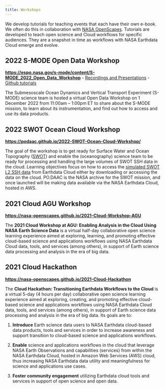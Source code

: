 ```yaml
---
title: Workshops
---
```


We develop tutorials for teaching events that each have their own e-book. We often do this in collaboration with [NASA OpenScapes](https://nasa-openscapes.github.io/). Tutorials are developed to teach open science and Cloud workflows for specific audiences. They are a snapshot in time as workflows with NASA Earthdata Cloud emerge and evolve.

## 2022 S-MODE Open Data Workshop

[**https://espo.nasa.gov/s-mode/content/S-MODE_2022_Open_Data_Workshop**](https://espo.nasa.gov/s-mode/content/S-MODE_2022_Open_Data_Workshop){.uri} - [Recordings and Presentations](https://espo.nasa.gov/s-mode/content/S-MODE_2022_ODW_Recording_and_Presentations) - [Github tutorials](https://github.com/podaac/2022-SMODE-Open-Data-Workshop)

The Submesoscale Ocean Dynamics and Vertical Transport Experiment (S-MODE) science team is hosted a virtual Open Data Workshop on 1 December 2022 from 11:00am – 1:00pm ET to share about the S-MODE mission, to learn about its instrumentation, and find out how to access and use its data products.

## 2022 SWOT Ocean Cloud Workshop

[**https://podaac.github.io/2022-SWOT-Ocean-Cloud-Workshop/**](https://podaac.github.io/2022-SWOT-Ocean-Cloud-Workshop/){.uri}

The goal of the workshop is to get ready for Surface Water and Ocean Topography ([SWOT](https://swot.jpl.nasa.gov/)) and enable the (oceanography) science team to be ready for processing and handling the large volumes of SWOT SSH data in the cloud. Learning objectives focus on how to access the [simulated SWOT L2 SSH data](https://podaac.jpl.nasa.gov/announcements/2022-01-31-Release-simulated-SWOT-SSH-version1-datasets) from Earthdata Cloud either by downloading or accessing the data on the cloud. PO.DAAC is the NASA archive for the SWOT mission, and once launched will be making data available via the NASA Earthdata Cloud, hosted in AWS.

## 2021 Cloud AGU Workshop

[**https://nasa-openscapes.github.io/2021-Cloud-Workshop-AGU**](https://nasa-openscapes.github.io/2021-Cloud-Workshop-AGU){.uri}

The **2021 Cloud Workshop at AGU: Enabling Analysis in the Cloud Using NASA Earth Science Data** is a virtual half-day collaborative open science learning experience aimed at exploring, learning, and promoting effective cloud-based science and applications workflows using NASA Earthdata Cloud data, tools, and services (among others), in support of Earth science data processing and analysis in the era of big data.

## 2021 Cloud Hackathon

[**https://nasa-openscapes.github.io/2021-Cloud-Hackathon**](https://nasa-openscapes.github.io/2021-Cloud-Hackathon){.uri}

The **Cloud Hackathon: Transitioning Earthdata Workflows to the Cloud** is a virtual 5-day (4 hours per day) collaborative open science learning experience aimed at exploring, creating, and promoting effective cloud-based science and applications workflows using NASA Earthdata Cloud data, tools, and services (among others), in support of Earth science data processing and analysis in the era of big data. Its goals are to:

1.  **Introduce** Earth science data users to NASA Earthdata cloud-based data products, tools and services in order to increase awareness and support transition to cloud-based science and applications workflows.

2.  **Enable** science and applications workflows in the cloud that leverage NASA Earth Observations and capabilities (services) from within the NASA Earthdata Cloud, hosted in Amazon Web Services (AWS) cloud, thus increasing NASA Earthdata data utility and meaningfulness for science and applications use cases.

3.  **Foster community engagement** utilizing Earthdata cloud tools and services in support of open science and open data.
